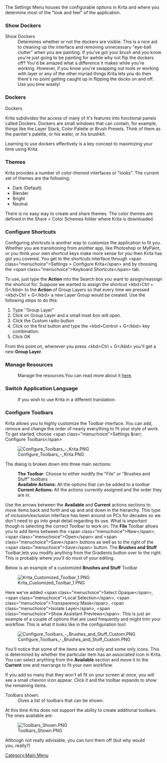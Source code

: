 The Settings Menu houses the configurable options in Krita and where you determine most of the "look and feel" of the application.

===Show Dockers===
;Show Dockers
:Determines whether or not the dockers are visible.  This is a nice aid to cleaning up the interface and removing unnecessary "eye-ball clutter" when you are painting.  If you've got your brush and you know you're just going to be painting for awhile why not flip the dockers off?  You'd be amazed what a difference it makes while you're working.  However, if you know you're swapping out tools or working with layer or any of the other myriad things Krita lets you do then there's no point getting caught up in flipping the docks on and off.  Use you time wisely!

 {{Note|This is a great candidate to add to the toolbar so you can just click the dockers on and off and don't even have to open the menu to do it. See '''Configure Toolbars''' below for more.}}

===Dockers===
;Dockers
Krita subdivides the access of many of it's features into functional panels called Dockers. Dockers are small windows that can contain, for example, things like the Layer Stack, Color Palette or Brush Presets. Think of them as the painter's palette, or his water, or his brushkit.  

Learning to use dockers effectively is a key concept to maximizing your time using Krita.  

===Themes===
Krita provides a number of color-themed interfaces or "looks".  The current set of themes are the following:

*Dark (Default)
*Blender
*Bright
*Neutral

There is no easy way to create and share themes. The color themes are defined in the Share > Color Schemes folder where Krita is downloaded.

===Configure Shortcuts===
Configuring shortcuts is another way to customize the application to fit you.  Whether you are transitioning from another app, like Photoshop or MyPaint, or you think your own shortcut keys make more sense for you then Krita has got you covered.  You get to the shortcuts interface through &lt;span class="menuchoice">Settings > Configure Krita&lt;/span> and by choosing the &lt;span class="menuchoice">Keyboard Shortcuts&lt;/span> tab.

To use, just type the '''Action''' into the Search box you want to assign/reassign the shortcut for.  Suppose we wanted to assign the shortcut &lt;kbd>Ctrl + G&lt;/kbd> to the '''Action''' of Group Layers so that every time we pressed &lt;kbd>Ctrl + G&lt;/kbd> a new Layer Group would be created.  Use the following steps to do this:

# Type ''Group Layer"
# Click on Group Layer and a small inset box will open.
# Click the Custom radio button
# Click on the first button and type the &lt;kbd>Control + G&lt;/kbd> key combination.
# Click OK

From this point on, whenever you press &lt;kbd>Ctrl + G&lt;/kbd> you'll get a new '''Group Layer'''.  

 {{Note|Smart use of shortcuts can save you significant time and further streamline your workflow.}}

===Manage Resources===
:Manage the resources.You can read more about it [[Special:MyLanguage/category:Resources Management| here]].

===Switch Application Language===
:If you wish to use Krita in a different translation.

===Configure Toolbars===
Krita allows you to highly customize the Toolbar interface.  You can add, remove and change the order of nearly everything to fit your style of work.  To get started, choose &lt;span class="menuchoice">Settings &amp;rarr; Configure Toolbars&lt;/span>

[[File:Configure Toolbars - Krita.PNG ]]

The dialog is broken down into three main sections:

:'''The Toolbar''':  Choose to either modify the "File" or "Brushes and Stuff" toolbars
:'''Available Actions:''' All the options that can be added to a toolbar
:'''Current Actions:''' All the actions currently assigned and the order they are in.

Use the arrows between the '''Available''' and '''Current''' actions sections to move items back and forth and up and and down in the hierarchy.  This type of inclusion/exclusion interface has been around on PCs for decades so we don't need to go into great detail regarding its use.  What is important though is selecting the correct Toolbar to work on.  The '''File''' Toolbar allows you to add items between the &lt;span class="menuchoice">New&lt;/span>, &lt;span class="menuchoice">Open&lt;/span> and &lt;span class="menuchoice">Save&lt;/span> buttons as well as to the right of the &lt;span class="menuchoice">Save&lt;/span> button.  The '''Brushes and Stuff''' Toolbar,lets you modify anything from the Gradients button over to the right.  This is probably where you'll do most of your editing.

Below is an example of a customized '''Brushes and Stuff''' Toolbar 

[[File:Krita Customized Toolbar 1.PNG]]

Here we've added &lt;span class="menuchoice">Select Opaque&lt;/span>, &lt;span class="menuchoice">Local Selection&lt;/span>,  &lt;span class="menuchoice">Transparency Mask&lt;/span>, &lt;span class="menuchoice">Isolate Layer&lt;/span>, &lt;span class="menuchoice">Show Assistant Previews&lt;/span>.  This is just an example of a couple of options that are used frequently and might trim your workflow.   This is what it looks like in the configuration tool:

[[File:Configure Toolbars - Brushes and Stuff Custom.PNG ]]

You'll notice that some of the items are text only and some only icons.  This is determined by whether the particular item has an associated icon in Krita.  You can select anything from the '''Available''' section and move it to the '''Current''' one and rearrange to fit your own workflow.  

If you add so many that they won't all fit on your screen at once, you will see a small chevron icon appear.  Click it and the toolbar expands to show the remaining items.

;Toolbars shown.
:Gives a list of toolbars that can be shown.

At this time Krita does not support the ability to create additional toolbars. The ones available are:

[[File:Toolbars Shown.PNG ]]

Although not really advisable, you can turn them off (but why would you..really?)

[[Category:Main Menu]]
